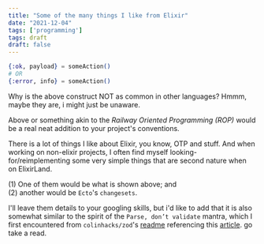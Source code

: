 ```yaml
---
title: "Some of the many things I like from Elixir"
date: "2021-12-04"
tags: ['programming']
tags: draft
draft: false
---
```


```elixir
{:ok, payload} = someAction()
# OR
{:error, info} = someAction()
```

Why is the above construct NOT as common in other languages? Hmmm, maybe they are, i might just be unaware.

Above or something akin to the _Railway Oriented Programming (ROP)_ would be a real neat addition to your project's conventions.

There is a lot of things I like about Elixir, you know, OTP and stuff.
And when working on non-elixir projects,
I often find myself looking-for/reimplementing some very simple things that are second nature when on ElixirLand.

(1) One of them would be what is shown above; and  
 (2) another would be `Ecto`'s `changesets`.

I'll leave them details to your googling skills, but i'd like to add that it is also somewhat similar to
the spirit of the `Parse, don’t validate` mantra, which I first encountered from
`colinhacks/zod`'s [readme](https://www.npmjs.com/package/zod) referencing this [article](https://lexi-lambda.github.io/blog/2019/11/05/parse-don-t-validate/).
go take a read.
